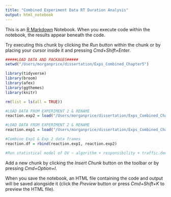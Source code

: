 ```yaml
---
title: "Combined Experiment Data RT Duration Analysis"
output: html_notebook
---
```


This is an [R Markdown](http://rmarkdown.rstudio.com) Notebook. When you execute code within the notebook, the results appear beneath the code. 

Try executing this chunk by clicking the *Run* button within the chunk or by placing your cursor inside it and pressing *Cmd+Shift+Enter*. 

```r
#####LOAD DATA AND PACKAGES#####
setwd("/Users/morganprice/dissertation/Exps_Combined_Chapter5")

library(tidyverse) 
library(broom)
library(afex) 
library(ggthemes) 
library(knitr) 

rm(list = ls(all = TRUE))

#LOAD DATA FROM EXPERIMENT 2 & RENAME
reaction.exp2 = load("/Users/morganprice/dissertation/Exps_Combined_Chapter5/Driver_Reaction_Dataframe_Exp2_7_9_19.RData")

#LOAD DATA FROM EXPERIMENT 2 & RENAME
reaction.exp1 = load("/Users/morganprice/dissertation/Exps_Combined_Chapter5/Driver_Reaction_Dataframe_Exp1_7_9_19.RData")

#Combine Exp1 & Exp 2 data frames
reaction.df = rbind(reaction.exp1, reaction.exp2)

#Run statistical model of DV ~ algorithm + responsibility + traffic.demand + (1|pid) + (1|relevant.hazard)
```

Add a new chunk by clicking the *Insert Chunk* button on the toolbar or by pressing *Cmd+Option+I*.

When you save the notebook, an HTML file containing the code and output will be saved alongside it (click the *Preview* button or press *Cmd+Shift+K* to preview the HTML file).

